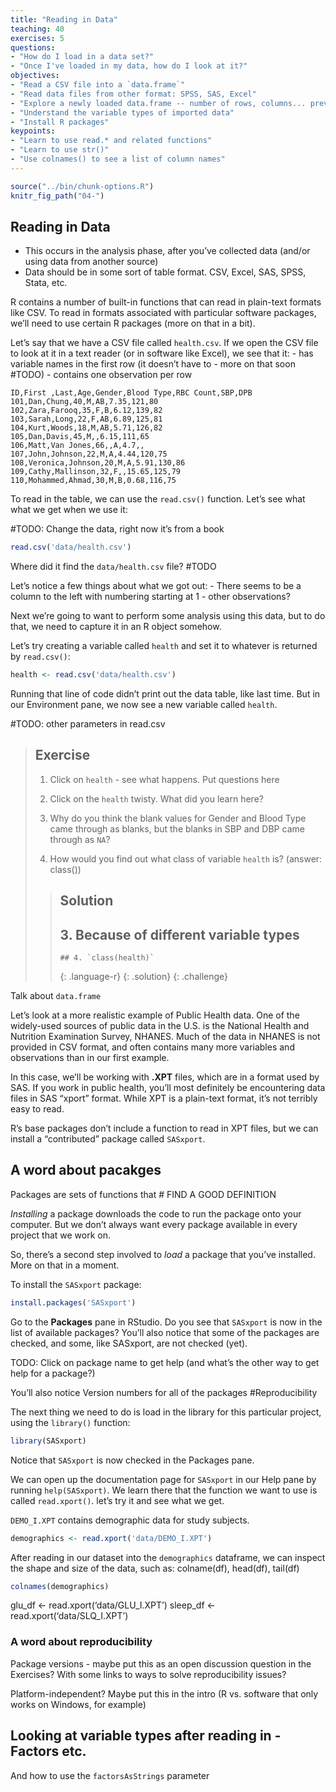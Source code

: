 ```yaml
---
title: "Reading in Data"
teaching: 40
exercises: 5
questions:
- "How do I load in a data set?"
- "Once I've loaded in my data, how do I look at it?"
objectives:
- "Read a CSV file into a `data.frame`"
- "Read data files from other format: SPSS, SAS, Excel"
- "Explore a newly loaded data.frame -- number of rows, columns... preview before merging"
- "Understand the variable types of imported data"
- "Install R packages"
keypoints:
- "Learn to use read.* and related functions"
- "Learn to use str()"
- "Use colnames() to see a list of column names"
---
```


```r
source("../bin/chunk-options.R")
knitr_fig_path("04-")
```

## Reading in Data

- This occurs in the analysis phase, after you've collected data (and/or using data from another source)
- Data should be in some sort of table format.  CSV, Excel, SAS, SPSS, Stata, etc.

R contains a number of built-in functions that can read in plain-text formats like CSV.  To read in formats associated with particular software packages, we'll need to use certain R packages (more on that in a bit).

Let's say that we have a CSV file called `health.csv`.  If we open the CSV file to look at it in a text reader (or in software like Excel), we see that it:
- has variable names in the first row (it doesn't have to - more on that soon #TODO)
- contains one observation per row

~~~
ID,First ,Last,Age,Gender,Blood Type,RBC Count,SBP,DPB
101,Dan,Chung,40,M,AB,7.35,121,80
102,Zara,Farooq,35,F,B,6.12,139,82
103,Sarah,Long,22,F,AB,6.89,125,81
104,Kurt,Woods,18,M,AB,5.71,126,82
105,Dan,Davis,45,M,,6.15,111,65
106,Matt,Van Jones,66,,A,4.7,,
107,John,Johnson,22,M,A,4.44,120,75
108,Veronica,Johnson,20,M,A,5.91,130,86
109,Cathy,Mallinson,32,F,,15.65,125,79
110,Mohammed,Ahmad,30,M,B,0.68,116,75
~~~

To read in the table, we can use the `read.csv()` function.  Let's see what what we get when we use it:

#TODO: Change the data, right now it's from a book
```r
read.csv('data/health.csv')
```

Where did it find the `data/health.csv` file?  #TODO

Let's notice a few things about what we got out:
- There seems to be a column to the left with numbering starting at 1
- other observations?

Next we're going to want to perform some analysis using this data, but to do that, we need to capture it in an R object somehow.

Let's try creating a variable called `health` and set it to whatever is returned by `read.csv()`:

```r
health <- read.csv('data/health.csv')
```

Running that line of code didn't print out the data table, like last time.  But in our Environment pane, we now see a new variable called `health`.

#TODO: other parameters in read.csv

> ## Exercise
> 
> 1. Click on `health` - see what happens.  Put questions here
>
> 2. Click on the `health` twisty.  What did you learn here?
>
> 3. Why do you think the blank values for Gender and Blood Type came through as blanks, but
>    the blanks in SBP and DBP came through as `NA`?
>
> 4. How would you find out what class of variable `health` is?  (answer:  class())
>
> > ## Solution
> >
> > ## 3.  Because of different variable types
> > ~~~
> > ## 4. `class(health)`
> > ~~~
> > {: .language-r}
> {: .solution}
{: .challenge}

Talk about `data.frame`

Let's look at a more realistic example of Public Health data.  One of the widely-used sources of public data in the U.S. is the National Health and Nutrition Examination Survey, NHANES.  Much of the data in NHANES is not provided in CSV format, and often contains many more variables and observations than in our first example.

In this case, we'll be working with **.XPT** files, which are in a format used by SAS.  If you work in public health, you'll most definitely be encountering data files in SAS "xport" format.  While XPT is a plain-text format, it's not terribly easy to read.

R's base packages don't include a function to read in XPT files, but we can install a "contributed" package called `SASxport`.

## A word about pacakges

Packages are sets of functions that # FIND A GOOD DEFINITION

*Installing* a package downloads the code to run the package onto your computer.  But we don't always want every package available in every project that we work on.

So, there's a second step involved to _load_ a package that you've installed.  More on that in a moment.

To install the `SASxport` package:

```r
install.packages('SASxport')
```
Go to the **Packages** pane in RStudio.  Do you see that `SASxport` is now in the list of available packages?  You'll also notice that some of the packages are checked, and some, like SASxport, are not checked (yet).

TODO: Click on package name to get help (and what's the other way to get help for a package?)

You'll also notice Version numbers for all of the packages #Reproducibility

The next thing we need to do is load in the library for this particular project, using the `library()` function:

```r
library(SASxport)
```

Notice that `SASxport` is now checked in the Packages pane.

We can open up the documentation page for `SASxport` in our Help pane by running `help(SASxport)`.  We learn there that the function we want to use is called `read.xport()`.  let's try it and see what we get.

`DEMO_I.XPT` contains demographic data for study subjects.

```r
demographics <- read.xport('data/DEMO_I.XPT')
```

After reading in our dataset into the `demographics` dataframe, we can inspect the shape and size of the data, such as: colname(df), head(df), tail(df)

```r
colnames(demographics)
```

glu_df <- read.xport('data/GLU_I.XPT')
sleep_df <- read.xport('data/SLQ_I.XPT')

### A word about reproducibility

Package versions - maybe put this as an open discussion question in the Exercises?  With some links to ways to solve reproducibility issues?

Platform-independent?  Maybe put this in the intro (R vs. software that only works on Windows, for example)

## Looking at variable types after reading in - Factors etc.

And how to use the `factorsAsStrings` parameter